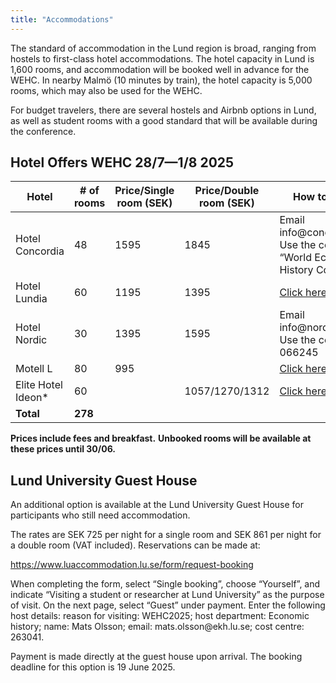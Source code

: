 ```yaml
---
title: "Accommodations"
---
```


The standard of accommodation in the Lund region is broad, ranging from hostels to first-class hotel accommodations. The hotel capacity in Lund is 1,600 rooms, and accommodation will be booked well in advance for the WEHC. In nearby Malmö (10 minutes by train), the hotel capacity is 5,000 rooms, which may also be used for the WEHC.

For budget travelers, there are several hostels and Airbnb options in Lund, as well as student rooms with a good standard that will be available during the conference. 

## Hotel Offers WEHC 28/7—1/8 2025

| Hotel                | # of rooms | Price/Single room (SEK) | Price/Double room (SEK)               | How to book?                                                                                                                                       |
|----------------------|-----------|----------------|------------------------------------- |-----------------------------------------------------------------------------------------------------------------------------------------------|
| Hotel Concordia       | 48        | 1595           | 1845                                | Email info@concordia.se. Use the code: "World Economic History Congress"                                                                |
| Hotel Lundia          | 60        | 1195           | 1395                                | [Click here](https://reservations.travelclick.com/86335?groupID=4381903)                                                                        |
| Hotel Nordic          | 30        | 1395           | 1595                                | Email info@nordiclund.se. Use the code: 066245                                                                                 |
| Motell L              | 80        | 995            |                                     | [Click here](https://redirects.ligula.se/WorldEconomicHistoryCongress2025)                                                                      |
| Elite Hotel Ideon*    | 60        |                | 1057/1270/1312                      | [Click here](https://www.elite.se/en/hotels/lund/elite-hotel-ideon-lund/)                                                                                                |
| **Total**             | **278**   |                |                                     |                                                                                                                                               |

**Prices include fees and breakfast.**
**Unbooked rooms will be available at these prices until 30/06.**

## Lund University Guest House

An additional option is available at the Lund University Guest House for participants who still need accommodation.

The rates are SEK 725 per night for a single room and SEK 861 per night for a double room (VAT included). Reservations can be made at:

[https://www.luaccommodation.lu.se/form/request-booking](https://www.luaccommodation.lu.se/form/request-booking)

When completing the form, select "Single booking", choose "Yourself", and indicate "Visiting a student or researcher at Lund University" as the purpose of visit. On the next page, select "Guest" under payment. Enter the following host details: reason for visiting: WEHC2025; host department: Economic history; name: Mats Olsson; email: mats.olsson@ekh.lu.se; cost centre: 263041.

Payment is made directly at the guest house upon arrival. The booking deadline for this option is 19 June 2025.
